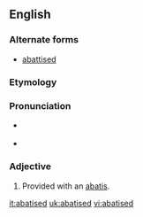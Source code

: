 ==English==

===Alternate forms===
* [[abattised]]

===Etymology===
{{suffix|abatis|ed}}

===Pronunciation===
* {{a|UK}} {{IPA|/ˈæb.ə.ˌtiː/|lang=en}}
* {{a|US}} {{IPA|/ˈæb.ə.ˌtid/|/ˈæb.əd.əst/|/ə.ˈbæd.id/|/ə.ˈbæd.əst/}}

===Adjective===
{{en-adj|-}}

# Provided with an [[abatis]].

[[it:abatised]]
[[uk:abatised]]
[[vi:abatised]]